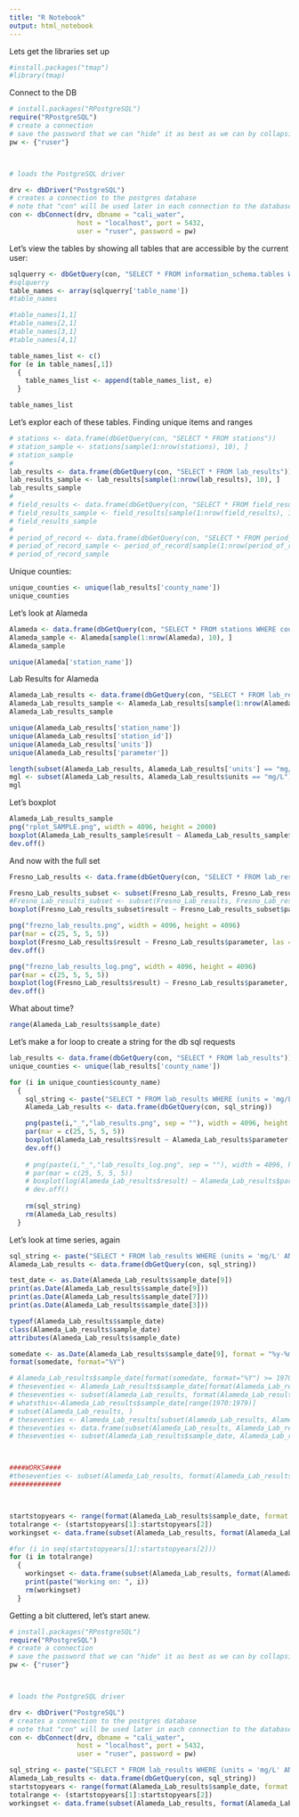 ```yaml
---
title: "R Notebook"
output: html_notebook
---
```


Lets get the libraries set up
````r
#install.packages("tmap")
#library(tmap)


````



Connect to the DB
````r
# install.packages("RPostgreSQL")
require("RPostgreSQL")
# create a connection
# save the password that we can "hide" it as best as we can by collapsing it
pw <- {"ruser"}



# loads the PostgreSQL driver

drv <- dbDriver("PostgreSQL")
# creates a connection to the postgres database
# note that "con" will be used later in each connection to the database
con <- dbConnect(drv, dbname = "cali_water",
                 host = "localhost", port = 5432,
                 user = "ruser", password = pw)

````



Let's view the tables by showing all tables that are accessible by the current user:

````r
sqlquerry <- dbGetQuery(con, "SELECT * FROM information_schema.tables WHERE table_schema = 'public';")
#sqlquerry
table_names <- array(sqlquerry['table_name'])
#table_names

#table_names[1,1]
#table_names[2,1]
#table_names[3,1]
#table_names[4,1]

table_names_list <- c()
for (e in table_names[,1])
  {
    table_names_list <- append(table_names_list, e)
  }

table_names_list
````

Let's explor each of these tables. Finding unique items and ranges

````r
# stations <- data.frame(dbGetQuery(con, "SELECT * FROM stations"))
# station_sample <- stations[sample(1:nrow(stations), 10), ]
# station_sample
# 
lab_results <- data.frame(dbGetQuery(con, "SELECT * FROM lab_results"))
lab_results_sample <- lab_results[sample(1:nrow(lab_results), 10), ]
lab_results_sample
# 
# field_results <- data.frame(dbGetQuery(con, "SELECT * FROM field_results"))
# field_results_sample <- field_results[sample(1:nrow(field_results), 10), ]
# field_results_sample
# 
# period_of_record <- data.frame(dbGetQuery(con, "SELECT * FROM period_of_record"))
# period_of_record_sample <- period_of_record[sample(1:nrow(period_of_record), 10), ]
# period_of_record_sample
````



Unique counties: 
````r
unique_counties <- unique(lab_results['county_name'])
unique_counties
````


Let's look at Alameda
````r
Alameda <- data.frame(dbGetQuery(con, "SELECT * FROM stations WHERE county_name = 'Alameda'"))
Alameda_sample <- Alameda[sample(1:nrow(Alameda), 10), ]
Alameda_sample

unique(Alameda['station_name'])
````

Lab Results for Alameda
````r
Alameda_Lab_results <- data.frame(dbGetQuery(con, "SELECT * FROM lab_results WHERE (units = 'mg/L' AND county_name = 'Alameda' AND parameter LIKE '%Dissolved%')"))
Alameda_Lab_results_sample <- Alameda_Lab_results[sample(1:nrow(Alameda_Lab_results), 10), ]
Alameda_Lab_results_sample

unique(Alameda_Lab_results['station_name'])
unique(Alameda_Lab_results['station_id'])
unique(Alameda_Lab_results['units'])
unique(Alameda_Lab_results['parameter'])

length(subset(Alameda_Lab_results, Alameda_Lab_results['units'] == "mg/L"))
mgl <- subset(Alameda_Lab_results, Alameda_Lab_results$units == "mg/L")
mgl
````

Let's boxplot
````r
Alameda_Lab_results_sample
png("rplot_SAMPLE.png", width = 4096, height = 2000)
boxplot(Alameda_Lab_results_sample$result ~ Alameda_Lab_results_sample$parameter, las = 2)
dev.off()

````

And now with the full set

````r
Fresno_Lab_results <- data.frame(dbGetQuery(con, "SELECT * FROM lab_results WHERE (units = 'mg/L' AND county_name = 'Fresno' AND parameter LIKE '%Dissolved%')"))

Fresno_Lab_results_subset <- subset(Fresno_Lab_results, Fresno_Lab_results$parameter == "Total Dissolved Solids")
#Fresno_Lab_results_subset <- subset(Fresno_Lab_results, Fresno_Lab_results$units == "mg/L")
boxplot(Fresno_Lab_results_subset$result ~ Fresno_Lab_results_subset$parameter, ylim = c(0,500))

png("frezno_lab_results.png", width = 4096, height = 4096)
par(mar = c(25, 5, 5, 5))
boxplot(Fresno_Lab_results$result ~ Fresno_Lab_results$parameter, las = 2, ylim = c(0, 8500))
dev.off()

png("frezno_lab_results_log.png", width = 4096, height = 4096)
par(mar = c(25, 5, 5, 5))
boxplot(log(Fresno_Lab_results$result) ~ Fresno_Lab_results$parameter, las = 2, ylim = c(0, 4500))
dev.off()
````
What about time?

````r

range(Alameda_Lab_results$sample_date)


````



Let's make a for loop to create a string for the db sql requests


````r
lab_results <- data.frame(dbGetQuery(con, "SELECT * FROM lab_results"))
unique_counties <- unique(lab_results['county_name'])
````


````r
for (i in unique_counties$county_name)
  {
    sql_string <- paste("SELECT * FROM lab_results WHERE (units = 'mg/L' AND county_name = '", i, "' AND parameter LIKE '%Dissolved%')", sep="")
    Alameda_Lab_results <- data.frame(dbGetQuery(con, sql_string))

    png(paste(i,"_","lab_results.png", sep = ""), width = 4096, height = 1000)
    par(mar = c(25, 5, 5, 5))
    boxplot(Alameda_Lab_results$result ~ Alameda_Lab_results$parameter, las = 2, ylim = c(0, 2000))
    dev.off()
    
    # png(paste(i,"_","lab_results_log.png", sep = ""), width = 4096, height = 1000)
    # par(mar = c(25, 5, 5, 5))
    # boxplot(log(Alameda_Lab_results$result) ~ Alameda_Lab_results$parameter, las = 2, ylim = c(0, 2000))
    # dev.off()
    
    rm(sql_string)
    rm(Alameda_Lab_results)
  }

````





Let's look at time series, again
````r

sql_string <- paste("SELECT * FROM lab_results WHERE (units = 'mg/L' AND county_name = 'Alameda' AND parameter LIKE '%Dissolved%')", sep="")
Alameda_Lab_results <- data.frame(dbGetQuery(con, sql_string))

test_date <- as.Date(Alameda_Lab_results$sample_date[9])
print(as.Date(Alameda_Lab_results$sample_date[9])) 
print(as.Date(Alameda_Lab_results$sample_date[7])) 
print(as.Date(Alameda_Lab_results$sample_date[3])) 

typeof(Alameda_Lab_results$sample_date)
class(Alameda_Lab_results$sample_date)
attributes(Alameda_Lab_results$sample_date)

somedate <- as.Date(Alameda_Lab_results$sample_date[9], format = "%y-%m-%d")
format(somedate, format="%Y")

# Alameda_Lab_results$sample_date[format(somedate, format="%Y") >= 1970 && format(somedate, format="%Y") <= 1979]
# theseventies <- Alameda_Lab_results$sample_date[format(Alameda_Lab_results$sample_date, format="%Y") == range(1970:1979)]
# theseventies <- subset(Alameda_Lab_results, format(Alameda_Lab_results$sample_date, format="%Y") = range(1970:1979))
# whatsthis<-Alameda_Lab_results$sample_date[range(1970:1979)]
# subset(Alameda_Lab_results, )
# theseventies <- Alameda_Lab_results[subset(Alameda_Lab_results, Alameda_Lab_results$sample_date[as.character(format(Alameda_Lab_results$sample_date, format = "%Y") == "1971")]
# theseventies <- data.frame(subset(Alameda_Lab_results, Alameda_Lab_results$sample_date[as.character(format(Alameda_Lab_results$sample_date, format = "%Y"))] == 1971))
# theseventies <- subset(Alameda_Lab_results$sample_date, Alameda_Lab_results$sample_date[format(Alameda_Lab_results$sample_date, format = "%Y")] == 1971)



####WORKS####
#theseventies <- subset(Alameda_Lab_results, format(Alameda_Lab_results$sample_date, format = "%Y") == 1970)
#############



startstopyears <- range(format(Alameda_Lab_results$sample_date, format = "%Y"))
totalrange <- (startstopyears[1]:startstopyears[2])
workingset <- data.frame(subset(Alameda_Lab_results, format(Alameda_Lab_results$sample_date, format = "%Y") == 1983))

#for (i in seq(startstopyears[1]:startstopyears[2]))
for (i in totalrange)  
  {
    workingset <- data.frame(subset(Alameda_Lab_results, format(Alameda_Lab_results$sample_date, format = "%Y") == 1983))
    print(paste("Working on: ", i))
    rm(workingset)
  }

````


Getting a bit cluttered, let's start anew.
````r
# install.packages("RPostgreSQL")
require("RPostgreSQL")
# create a connection
# save the password that we can "hide" it as best as we can by collapsing it
pw <- {"ruser"}



# loads the PostgreSQL driver

drv <- dbDriver("PostgreSQL")
# creates a connection to the postgres database
# note that "con" will be used later in each connection to the database
con <- dbConnect(drv, dbname = "cali_water",
                 host = "localhost", port = 5432,
                 user = "ruser", password = pw)

sql_string <- paste("SELECT * FROM lab_results WHERE (units = 'mg/L' AND county_name = 'Alameda' AND parameter LIKE '%Dissolved%')", sep="")
Alameda_Lab_results <- data.frame(dbGetQuery(con, sql_string))
startstopyears <- range(format(Alameda_Lab_results$sample_date, format = "%Y"))
totalrange <- (startstopyears[1]:startstopyears[2])
workingset <- data.frame(subset(Alameda_Lab_results, format(Alameda_Lab_results$sample_date, format = "%Y") == 1983))

````

